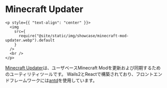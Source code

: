 # Minecraft Updater

```mdx-code-block
<p style={{ "text-align": "center" }}>
  <img
    src={
      require("@site/static/img/showcase/minecraft-mod-updater.webp").default
    }
  />
  <br />
</p>
```

[Minecraft Updater](https://github.com/Gurkengewuerz/MinecraftModUpdater)は、ユーザベースMinecraft Modを更新および同期するためのユーティリティツールです。 Wails2とReactで構築されており、フロントエンドフレームワークには[antd](https://ant.design/)を使用しています。
